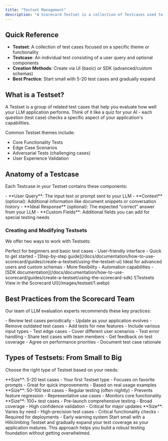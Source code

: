 ```yaml
---
title: "Testset Management"
description: "A Scorecard Testset is a collection of Testcases used to evaluate the performance of an LLM application across a variety of inputs and scenarios."
---
```


## Quick Reference
- **Testset**: A collection of test cases focused on a specific theme or functionality
- **Testcase**: An individual test consisting of a user query and optional components
- **Creation Methods**: Create via UI (basic) or SDK (advanced/custom schemas)
- **Best Practice**: Start small with 5-20 test cases and gradually expand

## What is a Testset?

A Testset is a group of related test cases that help you evaluate how well your LLM application performs. Think of it like a quiz for your AI - each question (test case) checks a specific aspect of your application's capabilities.

Common Testset themes include:
- Core Functionality Tests
- Edge Case Scenarios
- Adversarial Tests (challenging cases)
- User Experience Validation

## Anatomy of a Testcase

Each Testcase in your Testset contains these components:

<Card title="Essential Components" icon="puzzle-piece">
- **User Query**: The input text or prompt sent to your LLM
- **Context** (optional): Additional information like document snippets or conversation history
- **Ideal Response** (optional): The expected "correct" answer from your LLM
- **Custom Fields**: Additional fields you can add for special testing needs
</Card>

### Creating and Modifying Testsets

We offer two ways to work with Testsets:

<CardGroup cols={2}>
  <Card title="UI Method" icon="desktop">
    Perfect for beginners and basic test cases
    - User-friendly interface
    - Quick to get started
    - [Step-by-step guide](/docs/documentation/how-to-use-scorecard/guides/create-a-testset/using-the-testset-ui)
  </Card>
  <Card title="SDK Method" icon="code">
    Ideal for advanced users and custom schemas
    - More flexibility
    - Automation capabilities
    - [SDK documentation](/docs/documentation/how-to-use-scorecard/guides/create-a-testset/using-the-scorecard-sdk)
  </Card>
</CardGroup>

<Frame caption="Testsets View in the Scorecard UI">
![Testsets View in the Scorecard UI](/images/testset/1.webp)
</Frame>

## Best Practices from the Scorecard Team

Our team of LLM evaluation experts recommends these key practices:

<AccordionGroup>
  <Accordion title="Regular Review and Updates" icon="rotate">
    - Review test cases periodically
    - Update as your application evolves
    - Remove outdated test cases
    - Add tests for new features
  </Accordion>

  <Accordion title="Diverse Test Coverage" icon="layer-group">
    - Include various input types
    - Test edge cases
    - Cover different user scenarios
    - Test error handling
  </Accordion>

  <Accordion title="Team Collaboration" icon="users">
    - Share test cases with team members
    - Get feedback on test coverage
    - Agree on performance priorities
    - Document test case rationale
  </Accordion>
</AccordionGroup>

## Types of Testsets: From Small to Big

Choose the right type of Testset based on your needs:

<CardGroup cols={2}>
  <Card title="Hillclimbing Testsets" icon="mountain">
    **Size**: 5-20 test cases
    - Your first Testset type
    - Focuses on favorite prompts
    - Great for quick improvements
    - Based on real usage examples
  </Card>

  <Card title="Regression Testsets" icon="chart-line">
    **Size**: 50-100 test cases
    - Regular testing (often nightly)
    - Prevents feature regression
    - Representative use cases
    - Monitors core functionality
  </Card>

  <Card title="Launch Evaluation Testsets" icon="rocket">
    **Size**: 100+ test cases
    - Pre-launch comprehensive testing
    - Broad coverage
    - High confidence validation
    - Critical for major updates
  </Card>

  <Card title="Must-Pass Testsets" icon="shield-check">
    **Size**: Varies by need
    - High-precision test cases
    - Critical functionality checks
    - Required for deployments
    - Early warning system
  </Card>
</CardGroup>

<Tip>
Start small with a Hillclimbing Testset and gradually expand your test coverage as your application matures. This approach helps you build a robust testing foundation without getting overwhelmed.
</Tip>